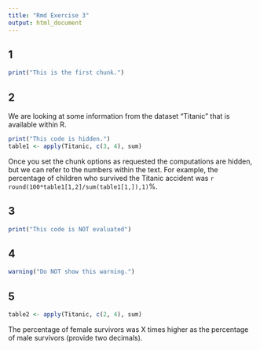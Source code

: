 ```yaml
---
title: "Rmd Exercise 3"
output: html_document
---
```


## 1

```r
print("This is the first chunk.")
```

## 2
We are looking at some information from the dataset "Titanic" that is available within R. 
```r
print("This code is hidden.")
table1 <- apply(Titanic, c(3, 4), sum)
```
Once you set the chunk options as requested the computations are hidden, but we can refer to the numbers within the text. For example, the percentage of children who survived the Titanic accident was `r round(100*table1[1,2]/sum(table1[1,]),1)`%.

## 3

```r
print("This code is NOT evaluated")
```

## 4

```r
warning("Do NOT show this warning.")
```

## 5

```r
table2 <- apply(Titanic, c(2, 4), sum)
```
The percentage of female survivors was X times higher as the percentage of male survivors (provide two decimals).